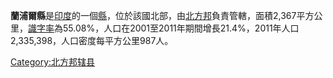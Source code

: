 '''蘭浦爾縣'''是[[印度|印度]]的一個[[縣|縣]]，位於該國北部，由[[北方邦|北方邦]]負責管轄，面積2,367平方公里，[[識字率|識字率]]為55.08%，人口在2001至2011年期間增長21.4%，2011年人口2,335,398，人口密度每平方公里987人。

{{coord|28|48|00|N|79|01|12|E|region:IN-UP_type:adm2nd_source:kolossus-nowiki|display=title}}

{{北方邦行政区划小作品}}
[[Category:北方邦辖县|Category:北方邦辖县]]